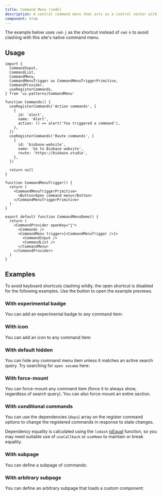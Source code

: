 ```yaml
---
title: Command Menu (cmdk)
description: A central command menu that acts as a control center with searchable actions.
component: true
---
```


The example below uses `cmd-j` as the shortcut instead of `cmd-k` to avoid clashing with this site's native command menu.

<ComponentPreview name="commandmenu-demo" peekCode wide />

## Usage

```tsx
import {
  CommandInput,
  CommandList,
  CommandMenu,
  CommandMenuTrigger as CommandMenuTriggerPrimitive,
  CommandProvider,
  useRegisterCommands,
} from 'ui-patterns/CommandMenu'
```

```tsx
function Commands() {
  useRegisterCommands('Action commands', [
    {
      id: 'alert',
      name: 'Alert',
      action: () => alert('You triggered a command'),
    },
  ])
  useRegisterCommands('Route commands', [
    {
      id: 'biobase-website',
      name: 'Go to Biobase website',
      route: 'https://biobase.studio',
    },
  ])

  return null
}

function CommandMenuTrigger() {
  return (
    <CommandMenuTriggerPrimitive>
      <Button>Open command menu</Button>
    </CommandMenuTriggerPrimitive>
  )
}

export default function CommandMenuDemo() {
  return (
    <CommandProvider openKey="j">
      <Commands />
      <CommandMenu trigger={<CommandMenuTrigger />}>
        <CommandInput />
        <CommandList />
      </CommandMenu>
    </CommandProvider>
  )
}
```

## Examples

To avoid keyboard shortcuts clashing wildly, the open shortcut is disabled for the following examples. Use the button to open the example previews.

### With experimental badge

You can add an experimental badge to any command item:

<ComponentPreview name="commandmenu-badge" />

### With icon

You can add an icon to any command item:

<ComponentPreview name="commandmenu-icon" />

### With default hidden

You can hide any command menu item unless it matches an active search query. Try searching for `open sesame` here:

<ComponentPreview name="commandmenu-hidden" />

### With force-mount

You can force-mount any command item (force it to always show, regardless of search query). You can also force-mount an entire section.

<ComponentPreview name="commandmenu-force" />

### With conditional commands

You can use the dependencies (`deps`) array on the register command options to change the registered commands in response to state changes.

Dependency equality is calculated using the `lodash` [isEqual](https://lodash.com/docs/4.17.15#isEqual) function, so you may need suitable use of `useCallback` or `useMemo` to maintain or break equality.

<ComponentPreview name="commandmenu-conditional" />

### With subpage

You can define a subpage of commands:

<ComponentPreview name="commandmenu-subpage" />

### With arbitrary subpage

You can define an arbitrary subpage that loads a custom component:

<ComponentPreview name="commandmenu-subpage-custom" />
